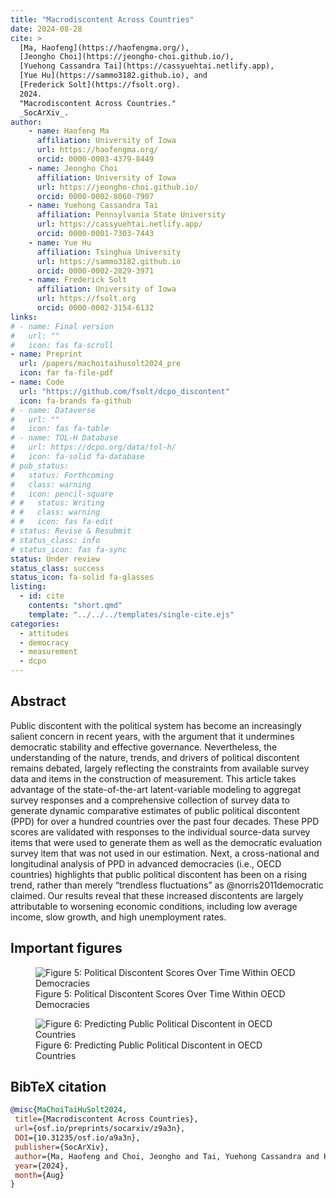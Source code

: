 ```yaml
---
title: "Macrodiscontent Across Countries"
date: 2024-08-28
cite: >
  [Ma, Haofeng](https://haofengma.org/),
  [Jeongho Choi](https://jeongho-choi.github.io/),
  [Yuehong Cassandra Tai](https://cassyuehtai.netlify.app), 
  [Yue Hu](https://sammo3182.github.io), and
  [Frederick Solt](https://fsolt.org). 
  2024.
  "Macrodiscontent Across Countries."
  _SocArXiv_.
author:
    - name: Haofeng Ma
      affiliation: University of Iowa
      url: https://haofengma.org/
      orcid: 0000-0003-4379-8449
    - name: Jeongho Choi
      affiliation: University of Iowa
      url: https://jeongho-choi.github.io/
      orcid: 0000-0002-8060-7907
    - name: Yuehong Cassandra Tai
      affiliation: Pennsylvania State University
      url: https://cassyuehtai.netlify.app/
      orcid: 0000-0001-7303-7443
    - name: Yue Hu
      affiliation: Tsinghua University
      url: https://sammo3182.github.io
      orcid: 0000-0002-2829-3971
    - name: Frederick Solt
      affiliation: University of Iowa
      url: https://fsolt.org
      orcid: 0000-0002-3154-6132
links:
# - name: Final version
#   url: ""
#   icon: fas fa-scroll
- name: Preprint
  url: /papers/machoitaihusolt2024_pre
  icon: far fa-file-pdf
- name: Code
  url: "https://github.com/fsolt/dcpo_discontent"
  icon: fa-brands fa-github
# - name: Dataverse
#   url: ""
#   icon: fas fa-table
# - name: TOL-H Database
#   url: https://dcpo.org/data/tol-h/
#   icon: fa-solid fa-database
# pub_status:
#   status: Forthcoming
#   class: warning
#   icon: pencil-square
# #   status: Writing
# #   class: warning
# #   icon: fas fa-edit
# status: Revise & Resubmit
# status_class: info
# status_icon: fas fa-sync
status: Under review
status_class: success
status_icon: fa-solid fa-glasses
listing:
  - id: cite
    contents: "short.qmd"
    template: "../../../templates/single-cite.ejs"
categories:
  - attitudes
  - democracy
  - measurement
  - dcpo
---
```


:::{#cite}
:::


## Abstract

Public discontent with the political system has become an increasingly salient concern in recent years, with the argument that it undermines democratic stability and effective governance. Nevertheless, the understanding of the nature, trends, and drivers of political discontent remains debated, largely reflecting the constraints from available survey data and items in the construction of measurement. This article takes advantage of the state-of-the-art latent-variable modeling to aggregat survey responses and a comprehensive collection of survey data to generate dynamic comparative estimates of public political discontent (PPD) for over a hundred countries over the past four decades. These PPD scores are validated with responses to the individual source-data survey items that were used to generate them as well as the democratic evaluation survey item that was not used in our estimation. Next, a cross-national and longitudinal analysis of PPD in advanced democracies (i.e., OECD countries) highlights that public political discontent has been on a rising trend, rather than merely “trendless fluctuations” as @norris2011democratic claimed. Our results reveal that these increased discontents are largely attributable to worsening economic conditions, including low average income, slow growth, and high unemployment rates.

## Important figures

![Figure 5: Political Discontent Scores Over Time Within OECD Democracies](discontent_fig5.png)

![Figure 6: Predicting Public Political Discontent in OECD Countries](discontent_fig6.png)

## BibTeX citation

```bibtex
@misc{MaChoiTaiHuSolt2024,
 title={Macrodiscontent Across Countries},
 url={osf.io/preprints/socarxiv/z9a3n},
 DOI={10.31235/osf.io/a9a3n},
 publisher={SocArXiv},
 author={Ma, Haofeng and Choi, Jeongho and Tai, Yuehong Cassandra and Hu, Yue and Solt, Frederick},
 year={2024},
 month={Aug}
}
```

